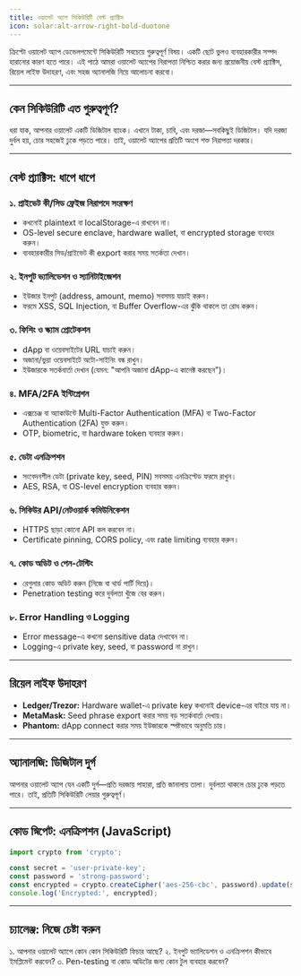 ```yaml
---
title: ওয়ালেট অ্যাপ সিকিউরিটি বেস্ট প্র্যাক্টিস
icon: solar:alt-arrow-right-bold-duotone
---
```


ক্রিপ্টো ওয়ালেট অ্যাপ ডেভেলপমেন্টে সিকিউরিটি সবচেয়ে গুরুত্বপূর্ণ বিষয়। একটি ছোট ভুলও ব্যবহারকারীর সম্পদ হারানোর কারণ হতে পারে। এই পাঠে আমরা ওয়ালেট অ্যাপের নিরাপত্তা নিশ্চিত করার জন্য প্রয়োজনীয় বেস্ট প্র্যাক্টিস, রিয়েল লাইফ উদাহরণ, এবং সহজ অ্যানালজি নিয়ে আলোচনা করবো।

---

## কেন সিকিউরিটি এত গুরুত্বপূর্ণ?

ধরা যাক, আপনার ওয়ালেট একটি ডিজিটাল ব্যাংক। এখানে টাকা, চাবি, এবং দরজা—সবকিছুই ডিজিটাল। যদি দরজা দুর্বল হয়, চোর সহজেই ঢুকে পড়তে পারে। তাই, ওয়ালেট অ্যাপের প্রতিটি অংশে শক্ত নিরাপত্তা দরকার।

---

## বেস্ট প্র্যাক্টিস: ধাপে ধাপে

### ১. **প্রাইভেট কী/সিড ফ্রেইজ নিরাপদে সংরক্ষণ**
- কখনোই plaintext বা localStorage-এ রাখবেন না।
- OS-level secure enclave, hardware wallet, বা encrypted storage ব্যবহার করুন।
- ব্যবহারকারীর সিড/প্রাইভেট কী export করার সময় সতর্কতা দেখান।

### ২. **ইনপুট ভ্যালিডেশন ও স্যানিটাইজেশন**
- ইউজার ইনপুট (address, amount, memo) সবসময় যাচাই করুন।
- ফরমে XSS, SQL Injection, বা Buffer Overflow-এর ঝুঁকি থাকলে তা রোধ করুন।

### ৩. **ফিশিং ও স্ক্যাম প্রোটেকশন**
- dApp বা ওয়েবসাইটের URL যাচাই করুন।
- অজানা/ভুয়া ওয়েবসাইটে অটো-সাইনিং বন্ধ রাখুন।
- ইউজারকে সতর্কবার্তা দেখান (যেমন: "আপনি অজানা dApp-এ কানেক্ট করছেন")।

### ৪. **MFA/2FA ইন্টিগ্রেশন**
- এক্সচেঞ্জ বা অ্যাকাউন্টে Multi-Factor Authentication (MFA) বা Two-Factor Authentication (2FA) যুক্ত করুন।
- OTP, biometric, বা hardware token ব্যবহার করুন।

### ৫. **ডেটা এনক্রিপশন**
- সংবেদনশীল ডেটা (private key, seed, PIN) সবসময় এনক্রিপ্টেড ফরমে রাখুন।
- AES, RSA, বা OS-level encryption ব্যবহার করুন।

### ৬. **সিকিউর API/নেটওয়ার্ক কমিউনিকেশন**
- HTTPS ছাড়া কোনো API কল করবেন না।
- Certificate pinning, CORS policy, এবং rate limiting ব্যবহার করুন।

### ৭. **কোড অডিট ও পেন-টেস্টিং**
- রেগুলার কোড অডিট করুন (নিজে বা থার্ড পার্টি দিয়ে)।
- Penetration testing করে দুর্বলতা খুঁজে বের করুন।

### ৮. **Error Handling ও Logging**
- Error message-এ কখনো sensitive data দেখাবেন না।
- Logging-এ private key, seed, বা password না রাখুন।

---

## রিয়েল লাইফ উদাহরণ

- **Ledger/Trezor:** Hardware wallet-এ private key কখনোই device-এর বাইরে যায় না।
- **MetaMask:** Seed phrase export করার সময় বড় সতর্কবার্তা দেখায়।
- **Phantom:** dApp connect করার সময় ইউজারকে স্পষ্টভাবে অনুমতি চায়।

---

## অ্যানালজি: ডিজিটাল দুর্গ

আপনার ওয়ালেট অ্যাপ যেন একটি দুর্গ—প্রতি দরজায় পাহারা, প্রতি জানালায় তালা। দুর্বলতা থাকলে চোর ঢুকে পড়তে পারে। তাই, প্রতিটি সিকিউরিটি লেয়ার গুরুত্বপূর্ণ।

---

## কোড স্নিপেট: এনক্রিপশন (JavaScript)

```js
import crypto from 'crypto';

const secret = 'user-private-key';
const password = 'strong-password';
const encrypted = crypto.createCipher('aes-256-cbc', password).update(secret, 'utf8', 'hex');
console.log('Encrypted:', encrypted);
```

---

## চ্যালেঞ্জ: নিজে চেষ্টা করুন

১. আপনার ওয়ালেট অ্যাপে কোন কোন সিকিউরিটি ফিচার আছে?
২. ইনপুট ভ্যালিডেশন ও এনক্রিপশন কীভাবে ইমপ্লিমেন্ট করবেন?
৩. Pen-testing বা কোড অডিটের জন্য কোন টুল ব্যবহার করবেন?
